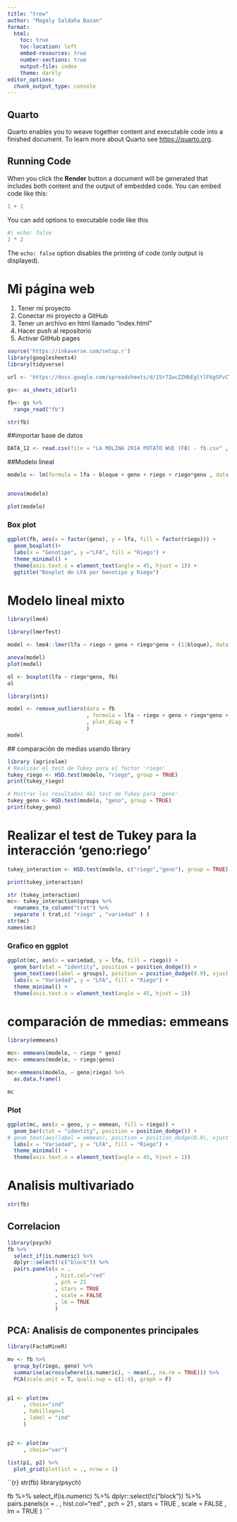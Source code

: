 ```yaml
---
title: "trew"
author: "Magaly Saldaña Bazan"
format: 
  html:
    toc: true
    toc-location: left
    embed-resources: true
    number-sections: true
    output-file: index
    theme: darkly
editor_options: 
  chunk_output_type: console
---
```


## Quarto

Quarto enables you to weave together content and executable code into a finished document. To learn more about Quarto see <https://quarto.org>.

## Running Code

When you click the **Render** button a document will be generated that includes both content and the output of embedded code. You can embed code like this:

```r
1 + 1
```

You can add options to executable code like this

```r
#| echo: false
2 * 2
```

The `echo: false` option disables the printing of code (only output is displayed).

# Mi página web

1.  Tener mi proyecto
1.  Conectar mi proyecto a GitHub
1.  Tener un archivo en html llamado "index.html"
1.  Hacer push al repositorio
1.  Activar GitHub pages

```r
source('https://inkaverse.com/setup.r')
library(googlesheets4)
library(tidyverse)

url <- 'https://docs.google.com/spreadsheets/d/15r7ZwcZZHbEgltlF6gSFvCTFA-CFzVBWwg3mFlRyKPs/edit?gid=172957346#gid=172957346'

gs<- as_sheets_id(url)

fb<- gs %>%
  range_read("fb")

str(fb)

```




##importar base de datos
```r
DATA_12 <- read.csv(file = "LA MOLINA 2014 POTATO WUE (FB) - fb.csv" , header = TRUE, sep = ",")
```


##Modelo lineal

```r
modelo <- lm(formula = lfa ~ bloque + geno + riego + riego*geno , data = DATA_12)


anova(modelo)

plot(modelo)

```
### Box plot
```r
ggplot(fb, aes(x = factor(geno), y = lfa, fill = factor(riego))) +
  geom_boxplot()+
  labs(x = "Genotipo", y ="LFA", fill = "Riego") + 
  theme_minimal() +
  theme(axis.text.x = element_text(angle = 45, hjust = 1)) +
  ggtitle("Boxplot de LFA por Genotipo y Riego")
```
# Modelo lineal mixto
```r
library(lme4)

library(lmerTest)

model <- lme4::lmer(lfa ~ riego + geno + riego*geno + (1|bloque), data = fb)

anova(model)
plot(model)
```
```r
ol <- boxplot(lfa ~ riego*geno, fb)
ol
```
```r
library(inti)

model <- remove_outliers(data = fb
                         , formula = lfa ~ riego + geno + riego*geno + (1|bloque)
                         , plot_diag = T
                         )
model
```

 ## comparación de medias usando library
 
```r
library (agricolae)
# Realizar el test de Tukey para el factor 'riego'
tukey_riego <- HSD.test(modelo, "riego", group = TRUE)
print(tukey_riego)

# Mostrar los resultados del test de Tukey para 'geno'
tukey_geno <- HSD.test(modelo, "geno", group = TRUE)
print(tukey_geno)
```
 

# Realizar el test de Tukey para la interacción 'geno:riego'
```r
tukey_interaction <- HSD.test(modelo, c("riego","geno"), group = TRUE)

print(tukey_interaction)

str (tukey_interaction)
mc<- tukey_interaction$groups %>%
  rownames_to_column("trat") %>%
  separate ( trat,c( "riego" , "variedad" ) )
str(mc)
names(mc)
```



### Grafico en ggplot

```r
ggplot(mc, aes(x = variedad, y = lfa, fill = riego)) +
  geom_bar(stat = "identity", position = position_dodge()) +
  geom_text(aes(label = groups), position = position_dodge(0.9), vjust = -0.5) +
  labs(x = "Variedad", y = "LFA", fill = "Riego") +
  theme_minimal() +
  theme(axis.text.x = element_text(angle = 45, hjust = 1))

```
# comparación de mmedias: emmeans

```r
library(emmeans)

mc<- emmeans(modelo, ~ riego * geno)
mc<- emmeans(modelo, ~ riego|geno)

mc<-emmeans(modelo, ~ geno|riego) %>%
  as.data.frame()

mc

```
### Plot
```r
ggplot(mc, aes(x = geno, y = emmean, fill = riego)) +
  geom_bar(stat = "identity", position = position_dodge()) +
# geom_text(aes(label = emmean), position = position_dodge(0.9), vjust = -0.5) +
  labs(x = "Variedad", y = "LFA", fill = "Riego") +
  theme_minimal() +
  theme(axis.text.x = element_text(angle = 45, hjust = 1))
```
# Analisis multivariado
```r
str(fb)

```
## Correlacion 
```r
library(psych)
fb %>% 
  select_if(is.numeric) %>% 
  dplyr::select(!c("block")) %>% 
  pairs.panels(x = .
               , hist.col="red"
               , pch = 21
               , stars = TRUE
               , scale = FALSE
               , lm = TRUE
               )


```
## PCA: Analisis de componentes principales
```r
library(FactoMineR)

mv <- fb %>% 
  group_by(riego, geno) %>% 
  summarise(across(where(is.numeric), ~ mean(., na.rm = TRUE))) %>% 
  PCA(scale.unit = T, quali.sup = c(1:4), graph = F)


p1 <- plot(mv
     , choix="ind"
     , habillage=1
     , label = "ind"
     )


p2 <- plot(mv
     , choix="var")

list(p1, p2) %>% 
  plot_grid(plotlist = ., nrow = 1)
```

``{r}
str(fb)
library(psych)

fb %>% 
  select_if(is.numeric) %>% 
  dplyr::select(!c("block")) %>% 
  pairs.panels(x = .
               , hist.col="red"
               , pch = 21
               , stars = TRUE
               , scale = FALSE
               , lm = TRUE
               )
```


















